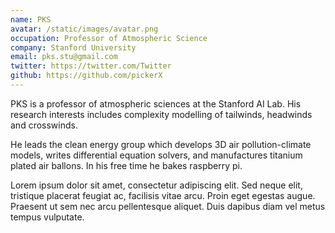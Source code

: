 ```yaml
---
name: PKS
avatar: /static/images/avatar.png
occupation: Professor of Atmospheric Science
company: Stanford University
email: pks.stu@gmail.com
twitter: https://twitter.com/Twitter
github: https://github.com/pickerX
---
```


PKS is a professor of atmospheric sciences at the Stanford AI Lab. His research interests includes complexity modelling of tailwinds, headwinds and crosswinds.

He leads the clean energy group which develops 3D air pollution-climate models, writes differential equation solvers, and manufactures titanium plated air ballons. In his free time he bakes raspberry pi.

Lorem ipsum dolor sit amet, consectetur adipiscing elit. Sed neque elit, tristique placerat feugiat ac, facilisis vitae arcu. Proin eget egestas augue. Praesent ut sem nec arcu pellentesque aliquet. Duis dapibus diam vel metus tempus vulputate.
